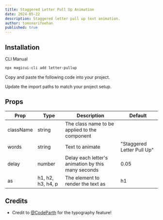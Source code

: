 ```yaml
---
title: Staggered Letter Pull Up Animation
date: 2024-05-22
description: Staggered letter pull up text animation.
author: tomonarifeehan
published: true
---
```


<ComponentPreview name="letter-pullup-demo" />

## Installation

<Tabs defaultValue="cli">

<TabsList>
  <TabsTrigger value="cli">CLI</TabsTrigger>
  <TabsTrigger value="manual">Manual</TabsTrigger>
</TabsList>
<TabsContent value="cli">

```bash
npx magicui-cli add letter-pullup
```

</TabsContent>

<TabsContent value="manual">

<Steps>

<Step>Copy and paste the following code into your project.</Step>

<ComponentSource name="letter-pullup" />

<Step>Update the import paths to match your project setup.</Step>

</Steps>

</TabsContent>

</Tabs>

## Props

| Prop      | Type              | Description                                        | Default                    |
| --------- | ----------------- | -------------------------------------------------- | -------------------------- |
| className | string            | The class name to be applied to the component      |                            |
| words     | string            | Text to animate                                    | "Staggered Letter Pull Up" |
| delay     | number            | Delay each letter's animation by this many seconds | 0.05                       |
| as        | h1, h2, h3, h4, p | The element to render the text as                  | h1                         |

## Credits

- Credit to [@CodeParth](https://twitter.com/Code_Parth) for the typography feature!

